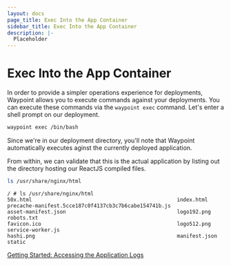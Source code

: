 ```yaml
---
layout: docs
page_title: Exec Into the App Container
sidebar_title: Exec Into the App Container
description: |-
  Placeholder
---
```


# Exec Into the App Container

In order to provide a simpler operations experience for deployments, Waypoint allows you to execute commands against your deployments.
You can execute these commands via the `waypoint exec` command. Let's enter a shell prompt on our deployment.

```bash
waypoint exec /bin/bash
```

Since we're in our deployment directory, you'll note that Waypoint automatically executes aginst the currently deployed application.

From within, we can validate that this is the actual application by listing out the directory hosting our ReactJS compiled files.

```bash
ls /usr/share/nginx/html
```

```shell
/ # ls /usr/share/nginx/html
50x.html                                               index.html                                             precache-manifest.5cce187c0f4137cb3c7b6cabe154741b.js
asset-manifest.json                                    logo192.png                                            robots.txt
favicon.ico                                            logo512.png                                            service-worker.js
hashi.png                                              manifest.json                                          static
```

[Getting Started: Accessing the Application Logs](/docs/getting-started/k8s-example-app/logging-app)
